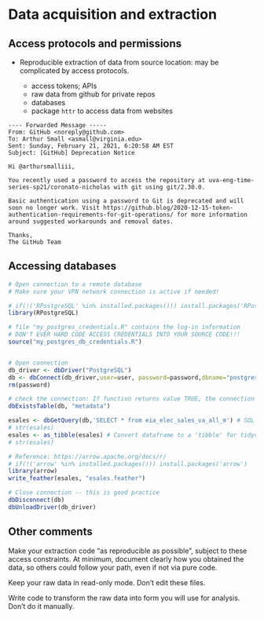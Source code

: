 # Data acquisition and extraction

## Access protocols and permissions

* Reproducible extraction of data from source location: may be complicated by access protocols.

  - access tokens; APIs
  - raw data from github for private repos
  - databases
  - package `httr` to access data from websites


```
---- Forwarded Message -----
From: GitHub <noreply@github.com>
To: Arthur Small <asmall@virginia.edu>
Sent: Sunday, February 21, 2021, 6:20:58 AM EST
Subject: [GitHub] Deprecation Notice

Hi @arthursmalliii,

You recently used a password to access the repository at uva-eng-time-series-sp21/coronato-nicholas with git using git/2.30.0.

Basic authentication using a password to Git is deprecated and will soon no longer work. Visit https://github.blog/2020-12-15-token-authentication-requirements-for-git-operations/ for more information around suggested workarounds and removal dates.

Thanks,
The GitHub Team
```



## Accessing databases

```r
# Open connection to a remote database
# Make sure your VPN network connection is active if needed!

# if(!('RPostgreSQL' %in% installed.packages())) install.packages('RPostgreSQL')
library(RPostgreSQL)

# file "my_postgres_credentials.R" contains the log-in information
# DON'T EVER HARD CODE ACCESS CREDENTIALS INTO YOUR SOURCE CODE!!!
source("my_postgres_db_credentials.R")


# Open connection
db_driver <- dbDriver("PostgreSQL")
db <- dbConnect(db_driver,user=user, password=password,dbname="postgres", host=host)
rm(password) 

# check the connection: If function returns value TRUE, the connection is working
dbExistsTable(db, "metadata")
```

```r
esales <- dbGetQuery(db,'SELECT * from eia_elec_sales_va_all_m') # SQL code to retrieve data from a table in the remote database
# str(esales)
esales <- as_tibble(esales) # Convert dataframe to a 'tibble' for tidyverse work
# str(esales)
```

```r
# Reference: https://arrow.apache.org/docs/r/
# if(!('arrow' %in% installed.packages())) install.packages('arrow')
library(arrow)
write_feather(esales, "esales.feather")
```

```r
# Close connection -- this is good practice
dbDisconnect(db)
dbUnloadDriver(db_driver)
```


## Other comments

Make your extraction code "as reproducible as possible", subject to these access constraints. At minimum, document clearly how you obtained the data, so others could follow your path, even if not via pure code.
 
Keep your raw data in read-only mode. Don't edit these files. 

Write code to transform the raw data into form you will use for analysis. Don't do it manually.


